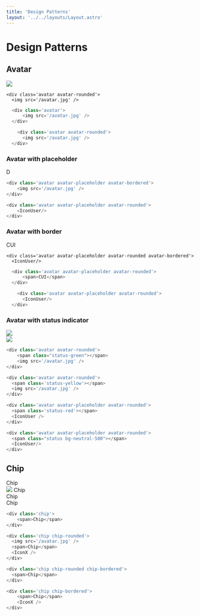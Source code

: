 ```yaml
---
title: 'Design Patterns'
layout: '../../layouts/Layout.astro'
---
```



# Design Patterns

## Avatar

<div class='component-preview'>
  <div class='avatar'>
      <img src='/avatar.jpg' />
  </div>

    <div class='avatar avatar-rounded'>
      <img src='/avatar.jpg' />

  </div>
</div>

```js
  <div class='avatar'>
      <img src='/avatar.jpg' />
  </div>

    <div class='avatar avatar-rounded'>
      <img src='/avatar.jpg' />
  </div>
```

### Avatar with placeholder

<div class='component-preview'>
<div class='avatar avatar-placeholder avatar-rounded'>
    <span>D</span>
</div>

<div class='avatar avatar-placeholder avatar-rounded'>
    <IconUser/>
</div>
</div>

```js
<div class='avatar avatar-placeholder avatar-bordered'>
    <img src='/avatar.jpg' />
</div>

<div class='avatar avatar-placeholder avatar-rounded'>
    <IconUser/>
</div>
```

### Avatar with border

<div class='component-preview'>
  <div class='avatar avatar-placeholder avatar-bordered'>
      <span>CUI</span>
  </div>

    <div class='avatar avatar-placeholder avatar-rounded avatar-bordered'>
      <IconUser/>

  </div>
</div>

```js
  <div class='avatar avatar-placeholder avatar-rounded'>
      <span>CUI</span>
  </div>

    <div class='avatar avatar-placeholder avatar-rounded'>
      <IconUser/>
  </div>
```

### Avatar with status indicator

<div class='component-preview'>
<div class='avatar avatar-rounded'>
    <span class="status-green"></span>
    <img src='/avatar.jpg' />
</div>

<div class='avatar avatar-rounded'>
  <span class='status-yellow'></span>
  <img src='/avatar.jpg' />
</div>
<div class='avatar avatar-placeholder avatar-rounded'>
  <span class='status-red'></span>
  <IconUser />
</div>

<div class='avatar avatar-placeholder avatar-rounded'>
  <span class="status bg-neutral-500"></span>
  <IconUser/>
</div>
</div>

```js
<div class='avatar avatar-rounded'>
    <span class="status-green"></span>
    <img src='/avatar.jpg' />
</div>

<div class='avatar avatar-rounded'>
  <span class='status-yellow'></span>
  <img src='/avatar.jpg' />
</div>

<div class='avatar avatar-placeholder avatar-rounded'>
  <span class='status-red'></span>
  <IconUser />
</div>

<div class='avatar avatar-placeholder avatar-rounded'>
  <span class="status bg-neutral-500"></span>
  <IconUser/>
</div>
```

## Chip

<div class='component-preview !bg-white'>
<div class='chip'>
    <span>Chip</span>
</div>

<div class='chip chip-rounded'>
  <img src='/avatar.jpg' />
  <span>Chip</span>
  <IconX />
</div>

<div class='chip chip-rounded chip-bordered'>
  <span>Chip</span>
</div>

<div class='chip chip-bordered'>
    <span>Chip</span>
    <IconX />
</div>
</div>

```js
<div class='chip'>
    <span>Chip</span>
</div>

<div class='chip chip-rounded'>
  <img src='/avatar.jpg' />
  <span>Chip</span>
  <IconX />
</div>

<div class='chip chip-rounded chip-bordered'>
  <span>Chip</span>
</div>

<div class='chip chip-bordered'>
    <span>Chip</span>
    <IconX />
</div>
```
